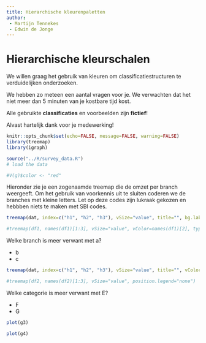 ```yaml
---
title: Hierarchische kleurenpaletten
author: 
 - Martijn Tennekes
 - Edwin de Jonge
---
```


Hierarchische kleurschalen
========================================================

We willen graag het gebruik van kleuren om classificatiestructuren
te verduidelijken onderzoeken.

We hebben zo meteen een aantal vragen voor je. We verwachten dat het niet meer
dan 5 minuten van je kostbare tijd kost.

Alle gebruikte __classificaties__ en voorbeelden zijn __fictief__! 

Alvast hartelijk dank voor je medewerking!

```r
knitr::opts_chunk$set(echo=FALSE, message=FALSE, warning=FALSE)
library(treemap)
library(igraph)

source("../R/survey_data.R")
# load the data

#V(g)$color <- "red"
```

Hieronder zie je een zogenaamde treemap die de omzet per branch weergeeft.
Om het gebruik van voorkennis uit te sluiten coderen we de branches met kleine 
letters. Let op deze codes zijn lukraak gekozen en hebbben niets te maken met
SBI codes.

```r
treemap(dat, index=c("h1", "h2", "h3"), vSize="value", title="", bg.labels=255)  

#treemap(df1, names(df1)[1:3], vSize="value", vColor=names(df1)[2], type="categorical", position.legend="none")
```

Welke branch is meer verwant met a?

- b
- c

```r
treemap(dat, index=c("h1", "h2", "h3"), vSize="value", title="", vColor="h1", type="categorical", position.legend="none", palette="Set1")  

#treemap(df2, names(df2)[1:3], vSize="value", position.legend="none")
```

Welke categorie is meer verwant met E?

- F
- G

```r
plot(g3)
```

```r
plot(g4)
```


